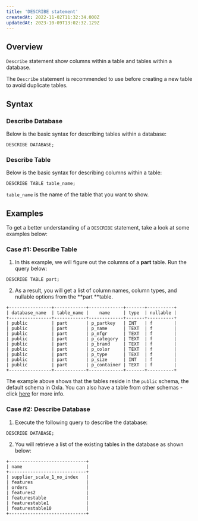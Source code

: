 ```yaml
---
title: 'DESCRIBE statement'
createdAt: 2022-11-02T11:32:34.000Z
updatedAt: 2023-10-09T13:02:32.129Z
---
```


## Overview

`Describe` statement show columns within a table and tables within a database.&#x20;

<Check>The `Describe` statement is recommended to use before creating a new table to avoid duplicate tables.</Check>

## **Syntax**

### Describe Database

Below is the basic syntax for describing tables within a database:

```pgsql
DESCRIBE DATABASE;
```

### Describe Table

Below is the basic syntax for describing columns within a table:

```pgsql
DESCRIBE TABLE table_name;
```

`table_name` is the name of the table that you want to show.

## Examples

To get a better understanding of a `DESCRIBE` statement, take a look at some examples below:

### Case #1: Describe Table

1. In this example, we will figure out the columns of a **part** table. Run the query below:

```pgsql
DESCRIBE TABLE part;
```

2. As a result, you will get a list of column names, column types, and nullable options from the **part **table.

```pgsql
+----------------+------------+-------------+-------+----------+ 
| database_name  | table_name |    name     | type  | nullable |
+----------------+------------+-------------+-------+----------+
| public         | part       | p_partkey   | INT   | f        |
| public         | part       | p_name      | TEXT  | f        |
| public         | part       | p_mfgr      | TEXT  | f        |
| public         | part       | p_category  | TEXT  | f        |
| public         | part       | p_brand     | TEXT  | f        |
| public         | part       | p_color     | TEXT  | f        |
| public         | part       | p_type      | TEXT  | f        |
| public         | part       | p_size      | INT   | f        |
| public         | part       | p_container | TEXT  | f        |
+----------------+------------+-------------+-------+----------+

```

<Check>The example above shows that the tables reside in the `public` schema, the default schema in Oxla. You can also have a table from other schemas - click [here](https://oxla.mintlify.app/3-sql-reference/schema) for more info.</Check>

### Case #2: Describe Database

1. Execute the following query to describe the database:

```pgsql
DESCRIBE DATABASE;
```

2. You will retrieve a list of the existing tables in the database as shown below:

```pgsql
+-----------------------------+
| name                        | 
+-----------------------------+
| supplier_scale_1_no_index   | 
| features                    | 
| orders                      | 
| features2                   | 
| featurestable               | 
| featurestable1              | 
| featurestable10             | 
+-----------------------------+
```

###

